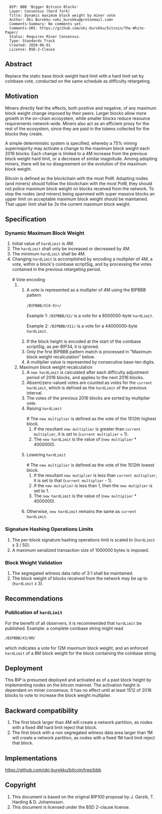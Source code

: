 <pre>
  BIP: BBB 'Bigger Bitcoin Blocks'
  Layer: Consensus (hard fork)
  Title: Dynamic maximum block weight by miner vote
  Author: Oki Burokku <oki_burokku@protonmail.com>
  Comments-Summary: No comments yet.
  Comments-URI: https://github.com/oki-burokku/bitcoin/The-White-Paper/
  Status: Requires Miner Consensus.
  Type: Standards Track
  Created: 2020-06-01
  License: BSD-2-Clause
</pre>

==Abstract==

Replace the static base block weight hard limit with a hard limit set by coinbase vote, conducted on the same schedule as difficulty retargeting.

==Motivation==

Miners directly feel the effects, both positive and negative, of any maximum block weight change imposed by their peers.  Larger blocks allow more growth in the on-chain ecosystem, while smaller blocks reduce resource requirements network-wide.  Miners also act as an efficient proxy for the rest of the ecosystem, since they are paid in the tokens collected for the blocks they create.

A simple deterministic system is specified, whereby a 75% mining supermajority may activate a change to the maximum block weight each 2016 blocks.  Each change is limited to a 4M increase from the previous block weight hard limit, or a decrease of similar magnitude.  Among adopting miners, there will be no disagreement on the evolution of the maximum block weight.

Bitcoin is defined as the blockchain with the most PoW. Adopting nodes (and miners) should follow the blockchain with the most PoW, they should not police maximum block weight on blocks received from the network. To stop the nodes (and miners) being spammed with super massive blocks an upper limit on acceptable maximum block weight should be maintained. That upper limit shall be 3x the current maximum block weight. 

==Specification==

===Dynamic Maximum Block Weight===
# Initial value of <code>hardLimit</code> is 4M.
# The <code>hardLimit</code> shall only be increased or decreased by 4M.
# The minimum <code>hardLimit</code> shall be 4M.
# Changing <code>hardLimit</code> is accomplished by encoding a multiplier of 4M, a vote, within a block's coinbase scriptSig, and by processing the votes contained in the previous retargeting period.<br /><br />
## Vote encoding
### A vote is represented as a multipler of 4M using the BIPBBB pattern<br /><br /><code>/BIPBBB/X[0-9]+/</code><br /><br />Example 1: <code>/BIPBBB/X2/</code> is a vote for a 8000000-byte <code>hardLimit</code>.<br /><br />Example 2: <code>/BIPBBB/X11/</code> is a vote for a 44000000-byte <code>hardLimit</code>.<br /><br />
### If the block height is encoded at the start of the coinbase scriptSig, as per BIP34, it is ignored.
### Only the first BIPBBB pattern match is processed in "Maximum block weight recalculation" below.
### A multiplier value is represented by consecutive base-ten digits.
## Maximum block weight recalculation
### A <code>new hardLimit</code> is calculated after each difficulty adjustment period of 2016 blocks, and applies to the next 2016 blocks.
### Absent/zero-valued votes are counted as votes for the <code>current hardLimit</code>, which is defined as the <code>hardLimit</code> of the previous interval.
### The votes of the previous 2016 blocks are sorted by multiplier vote.
### Raising <code>hardLimit</code><br /><br />
#### The <code>new multiplier</code> is defined as the vote of the 1512th highest block.
#### If the resultant <code>new multiplier</code> is greater than <code>current multiplier</code>, it is set to (<code>current multiplier</code> + 1).
#### The <code>new hardLimit</code> is the value of (<code>new multiplier</code> * 4000000).<br /><br />
### Lowering <code>hardLimit</code><br /><br />
#### The <code>new multiplier</code> is defined as the vote of the 1512th lowest block.
#### If the resultant <code>new mutiplier</code> is less than <code>current multiplier</code>, it is set to that (<code>current multiplier</code> - 1).
#### If the <code>new mutiplier</code> is less than 1, then the <code>new mutiplier</code> is set to 1.
#### The <code>new hardLimit</code> is the value of (<code>new multiplier</code> * 4000000).<br /><br />
### Otherwise, <code>new hardLimit</code> remains the same as <code>current hardLimit</code>.

===Signature Hashing Operations Limits===
# The per-block signature hashing operations limit is scaled to (<code>hardLimit</code> x 3 / 50).
# A maximum serialized transaction size of 1000000 bytes is imposed.

===Block Weight Validation===
# The segregated witness data ratio of 3:1 shall be maintained.
# The block weight of blocks received from the network may be up to (<code>hardLimit</code> x 3).

==Recommendations==

===Publication of <code>hardLimit</code>===
For the benefit of all observers, it is recommended that <code>hardLimit</code> be published.  Example: a complete coinbase string might read <br /><br /><code>/BIPBBB/X3/8M/</code><br /><br /> which indicates a vote for 12M maximum block weight, and an enforced <code>hardLimit</code> of a 8M block weight for the block containing the coinbase string.

==Deployment==

This BIP is presumed deployed and activated as of a past block height by implementing nodes on the bitcoin mainnet.  The activation height is dependant on miner consensus.  It has no effect until at least 1512 of 2016 blocks to vote to increase the block weight multiplier.

==Backward compatibility==

#The first block larger than 4M will create a network partition, as nodes with a fixed 4M hard limit reject that block.
#The first block with a non segregated witness data area larger than 1M will create a network partition, as nodes with a fixed 1M hard limit reject that block.

==Implementations==
https://github.com/oki-burokku/bitcoin/tree/bbb</br>

==Copyright==
#This document is based on the original BIP100 proposal by J. Garzik, T. Harding & D. Johannsson.
#This document is licensed under the BSD 2-clause license.

